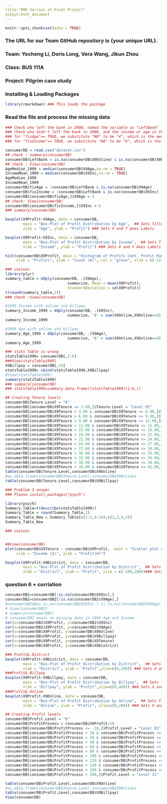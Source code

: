 ```yaml
---
title:"RMD Version of Final Project" 
output:html_document
---
```



```r
knitr::opts_chunk$set(echo = TRUE)
```
### The URL for our Team GitHub repository is {your unique URL}.
### Team: Yecheng Li, Doris Long, Vera Wang, Jikun Zhou
### Class: BUS 111A
### Project: Pilgrim case study

### Installing & Loading Packages
```r
library(rmarkdown) ### This loads the package
```

### Read the file and process the missing data

```r
### Check who left the bank in 2000, named the variable as "LeftBank"
### Check who didn't left the bank in 2000, and the income or age in 1999 were missing, we named ### the variable as "fixAge" and "fixIncome"
### for "fixAge"== TRUE, we substitute "NA" to be "4", which is the median
### for "fixIncome"== TRUE, we substitute "NA" to be "6", which is the mean

consumerDB = read.csv("dataset.csv")
## check : summary(consumerDB)
consumerDB$LeftBank = is.na(consumerDB$X0Online) & is.na(consumerDB$X0Billpay)
## check : View(consumerDB)
AgeMedian_1999 = median(consumerDB$X9Age,na.rm = TRUE) 
IncomeMean_1999 = median(consumerDB$X9Inc,na.rm = TRUE) 
AgeMedian_1999
IncomeMean_1999
consumerDB$fixAge = !consumerDB$LeftBank & is.na(consumerDB$X9Age)
consumerDB$fixIncome = !consumerDB$LeftBank & is.na(consumerDB$X9Inc)
consumerDB[consumerDB$fixAge,]$X9Age = 4
## check: View(consumerDB)
consumerDB[consumerDB$fixIncome,]$X9Inc = 6
### summary(consumerDB)
```

```r
boxplot(X9Profit~X9Age, data = consumerDB, 
        main = "Box-Plot of Profit Distribution by Age",  ## Sets Title to Plot
        xlab = "Age", ylab = "Profit") ### Sets X and Y Axes Labels
```


```r
boxplot(X9Profit~X9Inc, data = consumerDB, 
        main = "Box-Plot of Profit Distribution by Income",  ## Sets Title to Plot
        xlab = "Income", ylab = "Profit") ### Sets X and Y Axes Labels
```

```r
hist(consumerDB$X9Profit, main = "Histogram of Profits Cont. Profit Range(-221  -  500)", 
     xlab = "Profits", ylab = "Count (#)", col = "green", xlim = c(-221,500), n = 200)

```


```r
### useless
library(plyr)
summary_table = ddply(consumerDB, .(X9Age), 
                            summarize, Mean = mean(X9Profit), 
                            StandardDeviation = sd(X9Profit))
t(round(summary_table,2))
### check :View(consumerDB)
```



```r
#1999 Income with online and billpay
summary_Income_1999 = ddply(consumerDB, .(X9Inc), 
                            summarize, '0' = sum(X9Online,X9Online==0), '1' = sum(X9Online,X9Online==1))
summary_Income_1999
```

```r
#1999 Age with online and billpay
summary_Age_1999 = ddply(consumerDB, .(X9Age), 
                            summarize, '0' = sum(X9Online,X9Online==0), '1' = sum(X9Online,X9Online==1))
summary_Age_1999
```



```r
### stats Table is wrong
statsTable1999= consumerDB[,2:6]
###View(statsTable1999)
X9Billpay = consumerDB[,10]
statsTable1999= cbind(statsTable1999,X9Billpay)
#View(statsTable1999)
summary(statsTable1999)
### summary(consumerDB)
### statsTable1999=summary.data.frame((statsTable1999)[1:6,])

```


```r

## Creating Tenure levels
consumerDB$Tenure.Level = "0"
consumerDB[consumerDB$X9Tenure <= 3.00,]$Tenure.Level = "Level 01"
consumerDB[consumerDB$X9Tenure > 3.00 & consumerDB$X9Tenure <= 6.00,]$Tenure.Level = "Level 02"
consumerDB[consumerDB$X9Tenure > 6.00 & consumerDB$X9Tenure <= 9.00,]$Tenure.Level = "Level 03"
consumerDB[consumerDB$X9Tenure > 9.00 & consumerDB$X9Tenure <= 12.00,]$Tenure.Level = "Level 04"
consumerDB[consumerDB$X9Tenure > 12.00 & consumerDB$X9Tenure <= 15.00,]$Tenure.Level = "Level 05"
consumerDB[consumerDB$X9Tenure > 15.00 & consumerDB$X9Tenure <= 18.00,]$Tenure.Level = "Level 06"
consumerDB[consumerDB$X9Tenure > 18.00 & consumerDB$X9Tenure <= 21.00,]$Tenure.Level = "Level 07"
consumerDB[consumerDB$X9Tenure > 21.00 & consumerDB$X9Tenure <= 24.00,]$Tenure.Level = "Level 08"
consumerDB[consumerDB$X9Tenure > 24.00 & consumerDB$X9Tenure <= 27.00,]$Tenure.Level = "Level 09"
consumerDB[consumerDB$X9Tenure > 27.00 & consumerDB$X9Tenure <= 30.00,]$Tenure.Level = "Level 10"
consumerDB[consumerDB$X9Tenure > 30.00 & consumerDB$X9Tenure <= 33.00,]$Tenure.Level = "Level 11"
consumerDB[consumerDB$X9Tenure > 33.00 & consumerDB$X9Tenure <= 36.00,]$Tenure.Level = "Level 12"
consumerDB[consumerDB$X9Tenure > 36.00 & consumerDB$X9Tenure <= 39.00,]$Tenure.Level = "Level 13"
consumerDB[consumerDB$X9Tenure > 39.00 & consumerDB$X9Tenure <= 42.00,]$Tenure.Level = "Level 14"
table(consumerDB$Tenure.Level,consumerDB$X9Online)
#as.data.frame(consumerDB$Tenure.Level,consumerDB$X9Online)
table(consumerDB$Tenure.Level,consumerDB$X9Billpay)

```




```r
### Problem 3 answer
### Please install.packages("psych")

library(psych)
Summary_Table=t(describe(statsTable1999))
Summary_Table = round(Summary_Table,2)
Summary_Table_New = Summary_Table[c(3:5,8:10),c(1,3,4,5)]
Summary_Table_New

```


```r
### useless


##View(consumerDB)
plot(consumerDB$X9Tenure ~ consumerDB$X9Profit,  main = "Scatter plot of Income and profits", 
     xlab = "Income ($)", ylab = "Profit(#)")

```


```r
boxplot(X9Profit~X9District, data = consumerDB, 
        main = "Box-Plot of Profit Distribution by District",  ## Sets Title to Plot
        xlab = "District", ylab = "Profit", ylim = c(-100,200))### Sets X and Y Axes Labels


```

### question 6 + corrlation

```r

consumerDB2=consumerDB[!is.na(consumerDB$X9Inc),]
consumerDB2=consumerDB2[!is.na(consumerDB2$X9Age),]
#consumerDB2$Na= is.na(consumerDB2$X9Inc ) || is.na(consumerDB2$X9Age)
# View(consumerDB2)
# summary(consumerDB2)
# consumerDB2 means no missing data in 1999 Age and Income
cor(x=consumerDB2$X9Profit, y=consumerDB2$X9Inc)
cor(x=consumerDB2$X9Profit, y=consumerDB2$X9Age)
cor(x=consumerDB$X9Profit, y=consumerDB$X9Online)
cor(x=consumerDB$X9Profit, y=consumerDB$X9Billpay)
cor(x=consumerDB$X9Profit, y=consumerDB$X9Tenure)
cor(x=consumerDB$X9Profit, y=consumerDB$X9District)
```


```r
### Profit& District
boxplot(X9Profit~X9District, data = consumerDB, 
        main = "Box-Plot of Profit Distribution by District",  ## Sets Title to Plot
        xlab = "District", ylab = "Profit",ylim=c(0,200)) ### Sets X and Y Axes Labels
###Profit& Billpay
boxplot(X9Profit~X9Billpay, data = consumerDB, 
        main = "Box-Plot of Profit Distribution by Billpay",  ## Sets Title to Plot
        xlab = "Billpay", ylab = "Profit",ylim=c(0,400)) ### Sets X and Y Axes Labels
###Profit& Online
boxplot(X9Profit~X9Online, data = consumerDB, 
        main = "Box-Plot of Profit Distribution by Online",  ## Sets Title to Plot
        xlab = "Online", ylab = "Profit", ylim=c(0,200)) ### Sets X and Y Axes Labels
```



```r

## Creating Profit levels
consumerDB$Profit.Level = "0"
consumerDB$ProfitProcess = consumerDB$X9Profit/10
consumerDB[consumerDB$ProfitProcess <= -10,]$Profit.Level = "Level 01"
consumerDB[consumerDB$ProfitProcess > 10 & consumerDB$ProfitProcess <= 20,]$Profit.Level = "Level 02"
consumerDB[consumerDB$ProfitProcess > 20 & consumerDB$ProfitProcess <= 40,]$Profit.Level = "Level 03"
consumerDB[consumerDB$ProfitProcess > 40 & consumerDB$ProfitProcess <= 60,]$Profit.Level = "Level 04"
consumerDB[consumerDB$ProfitProcess > 60 & consumerDB$ProfitProcess <= 80,]$Profit.Level = "Level 05"
consumerDB[consumerDB$ProfitProcess > 80 & consumerDB$ProfitProcess <= 100,]$Profit.Level = "Level 06"
consumerDB[consumerDB$ProfitProcess > 100 & consumerDB$ProfitProcess <= 120,]$Profit.Level = "Level 07"
consumerDB[consumerDB$ProfitProcess > 120 & consumerDB$ProfitProcess <= 140,]$Profit.Level = "Level 08"
consumerDB[consumerDB$ProfitProcess > 140 & consumerDB$ProfitProcess <= 160,]$Profit.Level = "Level 09"
consumerDB[consumerDB$ProfitProcess > 160 & consumerDB$ProfitProcess <= 180,]$Profit.Level = "Level 10"
consumerDB[consumerDB$ProfitProcess > 200,]$Profit.Level = "Level 11"

table(consumerDB$Profit.Level,consumerDB$X9Online)
#as.data.frame(consumerDB$Tenure.Level,consumerDB$X9Online)
table(consumerDB$Profit.Level,consumerDB$X9Billpay)
View(consumerDB)

```
